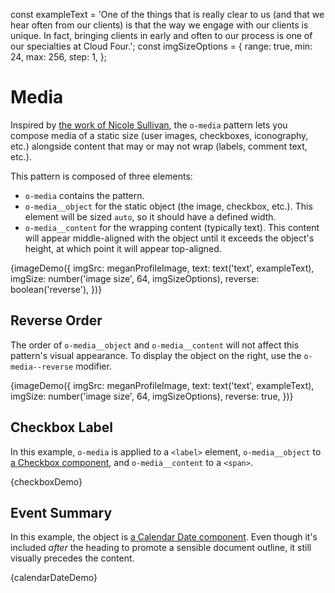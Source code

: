 const exampleText =
  'One of the things that is really clear to us (and that we hear often from our clients) is that the way we engage with our clients is unique. In fact, bringing clients in early and often to our process is one of our specialties at Cloud Four.';
const imgSizeOptions = {
  range: true,
  min: 24,
  max: 256,
  step: 1,
};

<Meta title="Objects/Media" decorators={[withKnobs]} />

# Media

Inspired by [the work of Nicole Sullivan](http://www.stubbornella.org/content/2010/06/25/the-media-object-saves-hundreds-of-lines-of-code/), the `o-media` pattern lets you compose media of a static size (user images, checkboxes, iconography, etc.) alongside content that may or may not wrap (labels, comment text, etc.).

This pattern is composed of three elements:

- `o-media` contains the pattern.
- `o-media__object` for the static object (the image, checkbox, etc.). This element will be sized `auto`, so it should have a defined width.
- `o-media__content` for the wrapping content (typically text). This content will appear middle-aligned with the object until it exceeds the object's height, at which point it will appear top-aligned.

<Preview>
  <Story name="Image">
    {imageDemo({
      imgSrc: meganProfileImage,
      text: text('text', exampleText),
      imgSize: number('image size', 64, imgSizeOptions),
      reverse: boolean('reverse'),
    })}
  </Story>
</Preview>

## Reverse Order

The order of `o-media__object` and `o-media__content` will not affect this pattern's visual appearance. To display the object on the right, use the `o-media--reverse` modifier.

<Preview>
  <Story name="Image Reversed">
    {imageDemo({
      imgSrc: meganProfileImage,
      text: text('text', exampleText),
      imgSize: number('image size', 64, imgSizeOptions),
      reverse: true,
    })}
  </Story>
</Preview>

## Checkbox Label

In this example, `o-media` is applied to a `<label>` element, `o-media__object` to [a Checkbox component](/?path=/docs/components-checkbox--enabled), and `o-media__content` to a `<span>`.

<Preview>
  <Story name="Checkbox Label">{checkboxDemo}</Story>
</Preview>

## Event Summary

In this example, the object is [a Calendar Date component](/?path=/docs/components-calendar-date--basic). Even though it's included _after_ the heading to promote a sensible document outline, it still visually precedes the content.

<Preview>
  <Story name="Event Summary">{calendarDateDemo}</Story>
</Preview>
